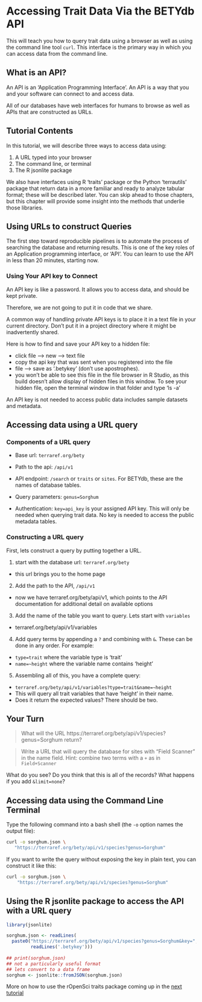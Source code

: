 # Accessing Trait Data Via the BETYdb API

This will teach you how to query trait data using a browser as well as using the command line tool `curl`. This interface is the primary way in which you can access data from the command line. 

## What is an API?

An API is an 'Application Programming Interface'. An API is a way that you and your software can connect to and access data. 

All of our databases have web interfaces for humans to browse as well as APIs that are constructed as URLs. 

## Tutorial Contents

In this tutorial, we will describe three ways to access data using:

1. A URL typed into your browser
2. The command line, or terminal
3. The R jsonlite package

We also have interfaces using R 'traits' package or the Python 'terrautils' package that return data in a more familiar and ready to analyze tabular format; these will be described later. You can skip ahead to those chapters, but this chapter will provide some insight into the methods that underlie those libraries.

## Using URLs to construct Queries

The first step toward reproducible pipelines is to automate the process of searching the database and returning results. This is one of the key roles of an Application programming interface, or 'API'. You can learn to use the API in less than 20 minutes, starting now. 


### Using Your API key to Connect

An API key is like a password. It allows you to access data, and should be kept private. 

Therefore, we are not going to put it in code that we share. 

A common way of handling private API keys is to place it in a text file in your current directory. Don't put it in a project directory where it might be inadvertently shared.

Here is how to find and save your API key to a hidden file:

* click file --> new --> text file
* copy the api key that was sent when you registered into the file
* file --> save as '.betykey' (don't use apostrophes).
* you won't be able to see this file in the file browser in R Studio, as this build doesn't allow display of hidden files in this window. To see your hidden file, open the terminal window in that folder and type 'ls -a'

An API key is not needed to access public data includes sample datasets and metadata.

## Accessing data using a URL query


### Components of a URL query

* Base url: `terraref.org/bety`
* Path to the api: `/api/v1`
* API endpoint: `/search` or `traits` or `sites`. For BETYdb, these are the names of database tables. 
* Query parameters: `genus=Sorghum`

* Authentication: `key=api_key` is your assigned API key. This will only be needed when querying trait data. No key is needed to access the public metadata tables.


### Constructing a URL query

First, lets construct a query by putting together a URL.

1. start with the database url: `terraref.org/bety`
  * this url brings you to the home page
2. Add the path to the API, `/api/v1`
  * now we have terraref.org/bety/api/v1, which points to the API documentation for additional detail on available options
3. Add the name of the table you want to query. Lets start with `variables`
  * terraref.org/bety/api/v1/variables
4. Add query terms by appending a `?` and combining with `&`. These can be done in any order. For example:
  * `type=trait` where the variable type is 'trait'
  * `name=~height` where the variable name contains 'height'
5. Assembling all of this, you have a complete query:
  * `terraref.org/bety/api/v1/variables?type=trait&name=~height`
  * This will query all trait variables that have 'height' in their name.
  * Does it return the expected values? There should be two.
  
## Your Turn

> What will the URL https://terraref.org/bety/api/v1/species?genus=Sorghum return?


> Write a URL that will query the database for sites with "Field Scanner" in the name field. Hint: combine two terms with a `+` as in `Field+Scanner`

What do you see? Do you think that this is all of the records? What happens if you add `&limit=none`? 

## Accessing data using the Command Line Terminal

Type the following command into a bash shell (the `-o` option names the output file): 

```sh
curl -o sorghum.json \
   "https://terraref.org/bety/api/v1/species?genus=Sorghum"
```

If you want to write the query without exposing the key in plain text, you can construct it like this:

```sh
curl -o sorghum.json \
    "https://terraref.org/bety/api/v1/species?genus=Sorghum"
```

## Using the R jsonlite package to access the API with a URL query 


```r

library(jsonlite)

```

```r
sorghum.json <- readLines(
  paste0("https://terraref.org/bety/api/v1/species?genus=Sorghum&key=", 
         readLines('.betykey')))
         
## print(sorghum.json) 
## not a particularly useful format
## lets convert to a data frame
sorghum <- jsonlite::fromJSON(sorghum.json)
```

More on how to use the rOpenSci traits package coming up in the [next tutorial](03-access-r-traits.Rmd)
